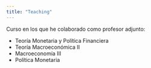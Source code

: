 ```yaml
---
title: "Teaching"
---
```


Curso en los que he colaborado como profesor adjunto:

-   Teoría Monetaria y Política Financiera
-   Teoría Macroeconómica II
-   Macroeconomía III
-   Política Monetaria
